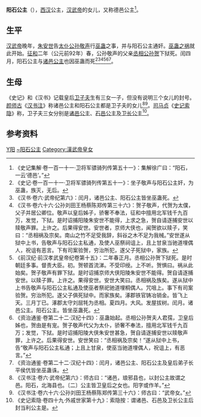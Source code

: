 {{東亞女性歷史人物
| 名稱=阳石公主
| 身份=[[汉朝|汉朝]]公主
| 畫像=
| 說明=
| 姓=刘
| 名=
| 封爵=[[公主|公主]]
| 位號=
| 封號=阳石公主
| 出生年=
| 逝世年=前92年
| 諡號=
| 墳墓=
| 父親=[[汉武帝|汉武帝]][[刘彻|刘彻]]
| 同胞兄弟=
| 母親=
|}}
'''阳石公主'''（{{bd|前2世纪|？|前92年||CatIdx=Liu刘}}），[[西汉|西汉]]公主，[[汉武帝|汉武帝]]的女儿，又称德邑公主<ref>《史记集解·卷一百一十一·卫将军骠骑列传第五十一》：集解徐广曰：“阳石，一云‘德邑’。”</ref>。

== 生平 ==

[[汉武帝|汉武帝]]晚年，[[朱安世|朱安世]]告[[太仆|太仆]][[公孙敬声|公孙敬声]]行[[巫蛊|巫蛊]]之事，并与阳石公主通奸。[[巫蛊之祸|巫蛊之祸]]就此开始。[[征和|征和]]二年（公元前92年）春，公孙敬声的父亲[[丞相|丞相]][[公孙贺|公孙贺]]下狱死。闰四月，阳石公主与[[诸邑公主|诸邑公主]]也因巫蛊而死<ref>《史记·卷一百一十一·卫将军骠骑列传第五十一》：坐子敬声与阳石公主奸，为巫蛊，族灭，无后。</ref><ref>《汉书·卷六·武帝纪第六》：闰月，诸邑公主、阳石公主皆坐巫蛊死。</ref><ref>《汉书·卷六十六·公孙刘田王杨蔡陈郑传第三十六》：贺子敬声，代贺为太僕，父子并居公卿位。敬声以皇后姊子，骄奢不奉法，征和中擅用北军钱千九百万，发觉，下狱。是时诏捕阳陵朱安世不能得，上求之急，贺自请逐捕安世以赎敬声罪。上许之。后果得安世。安世者，京师大侠也，闻贺欲以赎子，笑曰：“丞相祸及宗矣。南山之竹不足受我辞，斜谷之木不足为我械。”安世遂从狱中上书，告敬声与阳石公主私通，及使人巫祭祠诅上，且上甘泉当驰道埋偶人，祝诅有恶言。下有司案验贺，穷治所犯，遂父子死狱中，家族。</ref><ref>《前汉纪·前汉孝武皇帝纪卷第十五》：二年春正月。丞相公孙贺下狱死。是时朝廷多事。督责大臣。初。贺顿首流涕。不受印绶。上不听。贺惧曰。祸从此始矣。贺子敬声有罪下狱。是时诏捕京师大侠阳陵朱安世不能得。贺自请逐捕安世。以赎子罪。上许之。果得安世。安世大笑曰。丞相祸及族矣。遂从狱中上书告敬声与阳石公主私通及使巫者祭祀驰道埋桐偶人。咒咀上。事下有司案验贺。穷治所犯。遂父子俱死狱中。而家族矣。涿郡铁官铸冶销金。皆飞上天。三月丁已。涿郡太守刘屈牦为丞相。夏四月。大风。发屋拔树。闰月。诸邑公主。阳石公主。皆坐巫蛊死。</ref><ref>《资治通鉴·卷第二十二·汉纪十四》：巫蛊始起。丞相公孙贺夫人君孺，卫皇后姊也，贺由是有宠。贺子敬声代父为太仆，骄奢不奉法，擅用北军钱千九百万；发觉，下狱。是时诏捕阳陵大侠朱安世甚急，贺自请逐捕安世以赎敬声罪，上许之。后果得安世。安世笑曰：“丞相祸及宗矣！”遂从狱中上书，告“敬声与阳石公主私通；上且上甘泉，使巫当驰道埋偶人，祝诅上，有恶言。”</ref><ref>《资治通鉴·卷第二十二·汉纪十四》：闰月，诸邑公主、阳石公主及皇后弟子长平侯伉皆坐巫蛊诛。</ref>。

== 生母 ==
《史记》和《汉书》记载皇后[[卫子夫|卫子夫]]生有三女一子，但没有说明三个女儿的封号。[[颜师古|颜师古]]《[[汉书注|汉书注]]》称诸邑公主和阳石公主都是卫子夫的女儿<ref>《汉书注·卷六·武帝纪第六》：师古曰：“诸邑，琅邪县也，以封公主故谓之邑。阳石，北海县也。〔二〕公主皆卫皇后之女也。阳字或作羊。”</ref><ref>《汉书注·卷六十六·公孙刘田王杨蔡陈郑传第三十六》：师古曰：“武帝女。”</ref>。[[司马贞|司马贞]]《[[史记索隐|史记索隐]]》称，卫子夫三女分别是[[诸邑公主|诸邑公主]]、[[石邑公主|石邑公主]]及[[卫长公主|卫长公主]]<ref>《史记索隐·卷四十九·外戚世家第十九》：索隐按：谓诸邑、石邑及卫长公主后封当利公主是。</ref>。

== 参考资料 ==
{{reflist}}


[[Category:西漢公主|Y阳]]
[[Category:刘姓|~阳石公主]]
[[Category:漢武帝皇女|Category:漢武帝皇女]]
